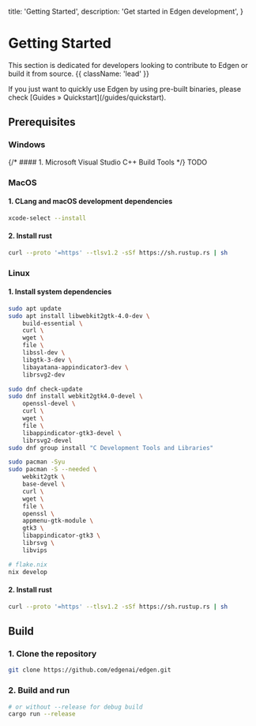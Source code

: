   title: 'Getting Started',
  description: 'Get started in Edgen development',
}

# Getting Started

This section is dedicated for developers looking to contribute to Edgen or build it from source. {{ className: 'lead' }}

<Note>
  If you just want to quickly use Edgen by using pre-built binaries, please check [Guides &raquo; Quickstart](/guides/quickstart).
</Note>

## Prerequisites

### Windows

{/* #### 1. Microsoft Visual Studio C++ Build Tools */}
TODO


### MacOS

#### 1. CLang and macOS development dependencies
```bash
xcode-select --install
```
#### 2. Install rust
```bash
curl --proto '=https' --tlsv1.2 -sSf https://sh.rustup.rs | sh
```

### Linux

#### 1. Install system dependencies
<CodeGroup >

```bash {{ title: 'Ubuntu' }}
sudo apt update
sudo apt install libwebkit2gtk-4.0-dev \
    build-essential \
    curl \
    wget \
    file \
    libssl-dev \
    libgtk-3-dev \
    libayatana-appindicator3-dev \
    librsvg2-dev
```

```bash {{ title: 'Fedora' }}
sudo dnf check-update
sudo dnf install webkit2gtk4.0-devel \
    openssl-devel \
    curl \
    wget \
    file \
    libappindicator-gtk3-devel \
    librsvg2-devel
sudo dnf group install "C Development Tools and Libraries"
```

```bash {{ title: 'Arch' }}
sudo pacman -Syu
sudo pacman -S --needed \
    webkit2gtk \
    base-devel \
    curl \
    wget \
    file \
    openssl \
    appmenu-gtk-module \
    gtk3 \
    libappindicator-gtk3 \
    librsvg \
    libvips
```

```bash {{ title: 'NixOS' }}
# flake.nix
nix develop
```

</CodeGroup>

#### 2. Install rust
```bash
curl --proto '=https' --tlsv1.2 -sSf https://sh.rustup.rs | sh
```

## Build

### 1. Clone the repository
```bash
git clone https://github.com/edgenai/edgen.git
```

### 2. Build and run
```bash
# or without --release for debug build
cargo run --release
```
